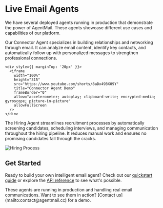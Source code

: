 # Live Email Agents

We have several deployed agents running in production that demonstrate the power of AgentMail. These agents showcase different use cases and capabilities of our platform.

<Steps>
  <Step title="Connector Agent: connect@agentmail.to">
    <p>
      Our Connector Agent specializes in building relationships and networking through email. 
      It can analyze email content, identify key contacts, and automatically follow up with 
      personalized messages to strengthen professional connections.
    </p>
    
    <div style={{ marginTop: '20px' }}>
      <iframe 
        width="100%" 
        height="315" 
        src="https://www.youtube.com/shorts/8aDx49BX09Y" 
        title="Connector Agent Demo" 
        frameBorder="0" 
        allow="accelerometer; autoplay; clipboard-write; encrypted-media; gyroscope; picture-in-picture" 
        allowFullScreen
      />
    </div>
  </Step>

  <Step title="Hiring Agent: hiring@agentmail.to">
  <p>
    The Hiring Agent streamlines recruitment processes by automatically
    screening candidates, scheduling interviews, and managing communication
    throughout the hiring pipeline. It reduces manual work and ensures no
    promising candidates fall through the cracks.
  </p>

  <div style={{ marginTop: "20px", textAlign: "center" }}>
    <img
      src="https://images.unsplash.com/photo-1557804506-669a67965ba0?ixlib=rb-4.0.3&ixid=M3wxMjA3fDB8MHxwaG90by1wYWdlfHx8fGVufDB8fHx8fA%3D%3D&auto=format&fit=crop&w=1000&q=80"
      alt="Hiring Process"
      style={{ maxWidth: "100%", height: "auto", borderRadius: "8px" }}
    />
  </div>
</Step>

## Get Started

Ready to build your own intelligent email agent? Check out our [quickstart guide](/get-started/quickstart) or explore the [API reference](/api-reference) to see what's possible.

<Note>
  These agents are running in production and handling real email communications.
  Want to see them in action? [Contact us](mailto:contact@agentmail.cc) for a
  demo.
</Note>
